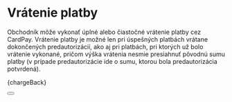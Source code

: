 
# Vrátenie platby

Obchodník môže vykonať úplné alebo čiastočné vrátenie platby cez CardPay.
Vrátenie platby je možné len pri úspešných platbách vrátane dokončených predautorizácií, ako aj pri platbách, pri ktorých už bolo vrátenie vykonané, pričom výška vrátenia nesmie presiahnuť pôvodnú sumu platby (v prípade predautorizácie ide o sumu, ktorou bola predautorizácia potvrdená).



<CodeBlock language="php">{chargeBack}</CodeBlock>

<Button label="Prejsť na kompletnú API príručku" link="/docs/api/cancel-payment-intent"/>